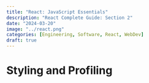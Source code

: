 ```yaml
---
title: "React: JavaScript Essentials"
description: "React Complete Guide: Section 2"
date: "2024-03-20"
image: "../react.png"
categories: [Engineering, Software, React, WebDev]
draft: true
---
```


# Styling and Profiling
